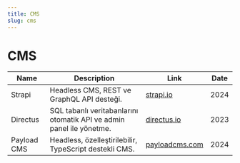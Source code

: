 ```yaml
---
title: CMS
slug: cms
---
```


# CMS

| Name        | Description                                                          | Link                                     | Date |
| ----------- | -------------------------------------------------------------------- | ---------------------------------------- | ---- |
| Strapi      | Headless CMS, REST ve GraphQL API desteği.                           | [strapi.io](https://strapi.io)           | 2024 |
| Directus    | SQL tabanlı veritabanlarını otomatik API ve admin panel ile yönetme. | [directus.io](https://directus.io)       | 2023 |
| Payload CMS | Headless, özelleştirilebilir, TypeScript destekli CMS.               | [payloadcms.com](https://payloadcms.com) | 2024 |
